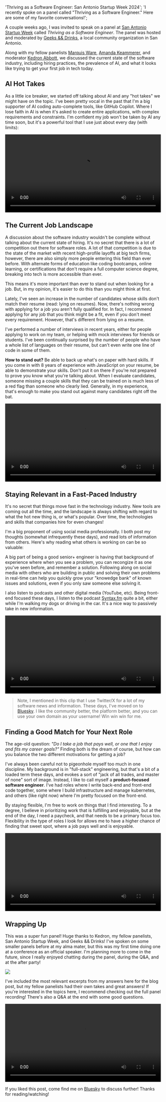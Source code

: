   'Thriving as a Software Engineer: San Antonio Startup Week 2024';
  'I recently spoke on a panel called "Thriving as a Software Engineer." Here are some of my favorite conversations!';

A couple weeks ago, I was invited to speak on a panel at [San Antonio Startup Week](https://sasw.co/) called _Thriving as a Software Engineer_.
The panel was hosted and moderated by [Geeks && Drinks](https://www.meetup.com/meetup-group-umecjcqo/), a local community organization in San Antonio.

Along with my fellow panelists [Marquis Ware](https://www.linkedin.com/in/marquisrware/), [Amanda Keammerer](https://www.linkedin.com/in/keammerer/),
and moderator [Kedron Abbott](https://www.linkedin.com/in/kedron-abbott/), we discussed the current state of the software industry, including hiring practices,
the prevalence of AI, and what it looks like trying to get your first job in tech today.

## AI Hot Takes

As a little ice breaker, we started off talking about AI and any "hot takes" we might have on the topic. I've been pretty
vocal in the past that I'm a big supporter of AI coding auto-complete tools, like GitHub Copilot. Where I lose faith in AI is
when it's asked to create entire applications, with complex requirements and constraints. I'm confident my job won't be taken by
AI any time soon, but it's a powerful tool that I use just about every day (with limits):

<video width="100%" height="auto" controls preload="metadata">
  <source
    src="https://video.static.donley.xyz/ai_hot_take.mp4"
    type="video/mp4"
  />
  Your browser does not support the video tag.
</video>

## The Current Job Landscape

A discussion about the software industry wouldn't be complete without talking about the current state of hiring.
It's no secret that there is a lot of competition out there for software roles. A lot of that competition is due to the
state of the market with recent high-profile layoffs at big tech firms, however, there are also simply more people entering
this field than ever before. With alternate forms of education like coding bootcamps, online learning, or certifications
that don't require a full computer science degree, breaking into tech is more accessible than ever.

This means it's more important than ever to stand out when looking for a job. But, in my opinion, it's easier to do this
than you might think at first.

Lately, I've seen an increase in the number of candidates whose skills don't match their resume (read: lying on resumes).
Now, there's nothing wrong with applying for a job you aren't fully qualified for. In fact, I recommend applying for any job
that you think might be a fit, even if you don't meet every requirement. However, that's different from lying on a resume.

I've performed a number of interviews in recent years, either for people applying to work on my team, or helping with mock interviews for friends or
students. I've been continually surprised by the number of people who have a whole list of languages on their resume, but can't even
write one line of code in some of them.

**How to stand out?** Be able to back up what's on paper with hard skills. If you come in with 8 years of experience with JavaScript
on your resume, be able to demonstrate your skills. Don't put it on there if you're not prepared to prove you know what you're talking about.
When I evaluate candidates, someone missing a couple skills that they can be trained on is much less of a red flag than someone who clearly lied.
Generally, in my experience, that's enough to make you stand out against many
candidates right off the bat.

<video width="100%" height="auto" controls preload="metadata">
  <source
    src="https://video.static.donley.xyz/current_hiring_state.mp4"
    type="video/mp4"
  />
  Your browser does not support the video tag.
</video>

## Staying Relevant in a Fast-Paced Industry

It's no secret that things move fast in the technology industry. New tools are coming out all the time,
and the landscape is always shifting with regard to what the hot new thing is, or what's popular. Over time,
the technologies and skills that companies hire for even changes!

I'm a big proponent of using social media professionally. I both post my thoughts (somewhat infrequently these days),
and read lots of information from others. Here's why reading what others is working on can be so valuable:

A big part of being a good senior+ engineer is having that background of experience where
when you see a problem, you can recongize it as one you've seen before, and remember a solution. Following along
on social media with others who are building in public and solving their own problems in real-time can help you quickly
grow your "knowedge bank" of known issues and solutions, even if you only saw someone else solving it.

I also listen to podcasts and other digital media (YouTube, etc). Being front-end focused these days, I listen to
the podcast [Syntax.fm](https://syntax.fm/) quite a bit, either while I'm walking my dogs or driving in the car.
It's a nice way to passively take in new information.

<video width="100%" height="auto" controls preload="metadata">
  <source
    src="https://video.static.donley.xyz/stay_up_to_date.mp4"
    type="video/mp4"
  />
  Your browser does not support the video tag.
</video>

> Note, I mentioned in this clip that I use Twitter/X for a lot of my software news and information. These days,
> I've moved on to [Bluesky](https://bsky.app/profile/keegan.codes). I like the community better, the platform better,
> and you can use your own domain as your username! Win win win for me.

## Finding a Good Match for Your Next Role

The age-old question: _"Do I take a job that pays well, or one that I enjoy and fits my career goals?"_ Finding both is the dream of course,
but how can you balance the two different motivations for getting a job?

I've always been careful not to pigeonhole myself too much in one discipline. My background is in "full-stack" engineering, but that's a bit
of a loaded term these days, and evokes a sort of "jack of all trades, and master of none" sort of image. Instead, I like to call myself a **product-focused software engineer**.
I've had roles where I write back-end and front-end code together, some where I build infrastructure and manage kubernetes, and others (like right now) where I'm
pretty focused on the front-end.

By staying flexible, I'm free to work on things that I find interesting. To a degree, I believe in prioritizing work that is fulfilling and enjoyable,
but at the end of the day, I need a paycheck, and that needs to be a primary focus too. Flexibility in the type of roles I look for allows me to have a higher
chance of finding that sweet spot, where a job pays well and is enjoyable.

<video width="100%" height="auto" controls preload="metadata">
  <source
    src="https://video.static.donley.xyz/finding_the_right_company.mp4"
    type="video/mp4"
  />
  Your browser does not support the video tag.
</video>

## Wrapping Up

This was a super fun panel! Huge thanks to Kedron, my fellow panelists, San Antonio Startup Week, and Geeks && Drinks! I've spoken
on some smaller panels before at my alma mater, but this was my first time doing one at a conference as an official speaker. I'm planning
more to come in the future, since I really enjoyed chatting during the panel, during the Q&A, and at the after party!

![](panel_group.png)

I've included the most relevant excerpts from my answers here for the blog post, but my fellow panelists had their own takes
and great answers! If you're interested in the topics here, I recommend checking out the full panel recording! There's also a Q&A at the end
with some good questions.

<video width="100%" height="auto" controls preload="metadata">
  <source
    src="https://video.static.donley.xyz/SASW24_compressed_full.mp4"
    type="video/mp4"
  />
  Your browser does not support the video tag.
</video>

If you liked this post, come find me on [Bluesky](https://bsky.app/profile/keegan.codes) to discuss further! Thanks for reading/watching!
